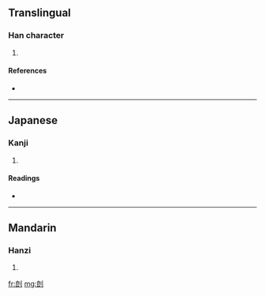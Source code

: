 ==Translingual==

===Han character===
{{Han char|rn=18|rad=刀|as=07|sn=9|four=3270<sub>0</sub>|canj=戈戈中弓 (IILN), X戈戈中弓 (XIILN)}}

# {{defn|Han|sort=刀07}}

====References====
* {{Han ref|kx=0139.290|dkj=01992|dj=0317.070|hdz=10342.160|uh=5246|ud=21062|bh=CBD3|bd=52179}}

----

==Japanese==

===Kanji===
{{ja-kanji|grade=|rs=刀07}}

# {{defn|Japanese|sort=刀07}}

====Readings====
* {{ja-readings|on=[[ら]] (ra)|kun=[[うつ]] (utsu)}}

----

==Mandarin==

===Hanzi===
{{cmn-hanzi|pin=[[gēn]] ([[gen1]])|wg=ken<sup>1</sup>}}

# {{defn|Mandarin|sort=刀07}}

[[fr:剆]]
[[mg:剆]]